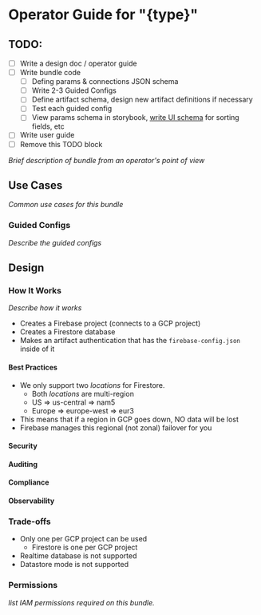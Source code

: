 # Operator Guide for "{type}"

## TODO:

* [ ] Write a design doc / operator guide
* [ ] Write bundle code
  * [ ] Defing params & connections JSON schema
  * [ ] Write 2-3 Guided Configs
  * [ ] Define artifact schema, design new artifact definitions if necessary
  * [ ] Test each guided config
  * [ ] View params schema in storybook, [write UI schema](https://react-jsonschema-form.readthedocs.io/en/latest/usage/widgets/) for sorting fields, etc
* [ ] Write user guide
* [ ] Remove this TODO block

_Brief description of bundle from an operator's point of view_

## Use Cases

_Common use cases for this bundle_

### Guided Configs

_Describe the guided configs_

## Design

### How It Works

_Describe how it works_
+ Creates a Firebase project (connects to a GCP project)
+ Creates a Firestore database
+ Makes an artifact authentication that has the `firebase-config.json` inside of it

#### Best Practices

+ We only support two _locations_ for Firestore.
  + Both _locations_ are multi-region
  + US     => us-central  => nam5
  + Europe => europe-west => eur3
+ This means that if a region in GCP goes down, NO data will be lost
+ Firebase manages this regional (not zonal) failover for you

#### Security

#### Auditing

#### Compliance

#### Observability

### Trade-offs

+ Only one per GCP project can be used
  + Firestore is one per GCP project
+ Realtime database is not supported
+ Datastore mode is not supported

### Permissions

_list IAM permissions required on this bundle._
